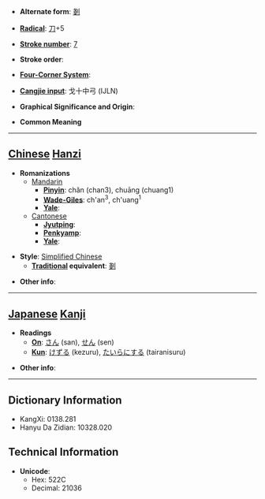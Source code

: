 * '''Alternate form''': [[剗]]

* '''[[Wiktionary:Chinese radical index| Radical]]''': [[Wiktionary:Chinese radical index 刀|刀]]+5

* '''[[Wiktionary:Chinese total strokes index|Stroke number]]''': [[Wiktionary:Chinese total strokes index 7|7]]

* '''Stroke order''': 

* '''[[Wiktionary:Chinese four corner index|Four-Corner System]]''': 

* '''[[Wiktionary:Chinese Cangjie index|Cangjie input]]''': 戈十中弓 (IJLN)

* '''Graphical Significance and Origin''': 

* '''Common Meaning'''

----

== [[Chinese]] [[Hanzi]] ==

* '''Romanizations'''
** [[Mandarin]]
*** '''[[Pinyin]]''': chǎn (chan3), chuāng (chuang1)
*** '''[[Wade-Giles]]''': ch'an<sup>3</sup>, ch'uang<sup>1</sup>
*** '''[[Yale]]''': 
**[[Cantonese]]
***'''[[Jyutping]]''':
***'''[[Penkyamp]]''': 
***'''[[Yale]]''': 

* '''Style''': [[Simplified Chinese]] 
** '''[[Traditional Chinese|Traditional]] equivalent''': [[剗]]

* '''Other info''': 

----

== [[Japanese]] [[Kanji]] ==

* '''Readings'''
** '''[[On]]''': [[さん]] (san), [[せん]] (sen)
** '''[[Kun]]''': [[けずる]] (kezuru), [[たいらにする]] (tairanisuru)

* '''Other info''':  

----

== Dictionary Information ==

* KangXi: 0138.281
* Hanyu Da Zidian: 10328.020

== Technical Information ==

* '''Unicode''':
** Hex: 522C
** Decimal: 21036